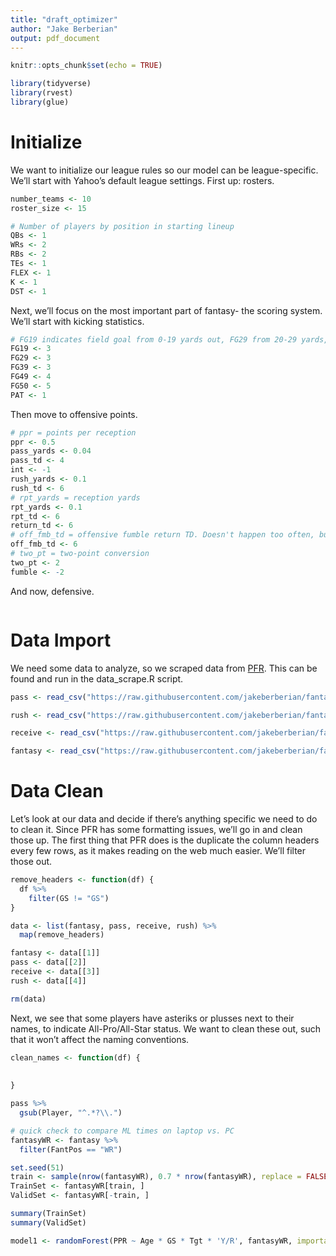 ```yaml
---
title: "draft_optimizer"
author: "Jake Berberian"
output: pdf_document
---
```


```r
knitr::opts_chunk$set(echo = TRUE)
```

```r
library(tidyverse)
library(rvest)
library(glue)
```

# Initialize 

We want to initialize our league rules so our model can be league-specific. We'll start with Yahoo's default league settings. First up: rosters.  
```r
number_teams <- 10
roster_size <- 15

# Number of players by position in starting lineup
QBs <- 1
WRs <- 2
RBs <- 2
TEs <- 1
FLEX <- 1
K <- 1
DST <- 1
```

Next, we'll focus on the most important part of fantasy- the scoring system. We'll start with kicking statistics. 
```r
# FG19 indicates field goal from 0-19 yards out, FG29 from 20-29 yards, etc. 
FG19 <- 3
FG29 <- 3
FG39 <- 3
FG49 <- 4
FG50 <- 5
PAT <- 1

```

Then move to offensive points. 
```r
# ppr = points per reception
ppr <- 0.5
pass_yards <- 0.04
pass_td <- 4
int <- -1
rush_yards <- 0.1
rush_td <- 6
# rpt_yards = reception yards
rpt_yards <- 0.1
rpt_td <- 6
return_td <- 6
# off_fmb_td = offensive fumble return TD. Doesn't happen too often, but just in case. 
off_fmb_td <- 6
# two_pt = two-point conversion
two_pt <- 2
fumble <- -2
```

And now, defensive.
```r

```


# Data Import
We need some data to analyze, so we scraped data from [PFR](www.pro-football-reference.com). This can be found and run in the data_scrape.R script. 

```r
pass <- read_csv("https://raw.githubusercontent.com/jakeberberian/fantasy-football/master/data/pass.csv")

rush <- read_csv("https://raw.githubusercontent.com/jakeberberian/fantasy-football/master/data/rush.csv")

receive <- read_csv("https://raw.githubusercontent.com/jakeberberian/fantasy-football/master/data/receive.csv")

fantasy <- read_csv("https://raw.githubusercontent.com/jakeberberian/fantasy-football/master/data/fantasy.csv")
```

# Data Clean

Let's look at our data and decide if there's anything specific we need to do to clean it. Since PFR has some formatting issues, we'll go in and clean those up. The first thing that PFR does is the duplicate the column headers every few rows, as it makes reading on the web much easier. We'll filter those out. 
```r
remove_headers <- function(df) {
  df %>% 
    filter(GS != "GS")
}

data <- list(fantasy, pass, receive, rush) %>% 
  map(remove_headers)

fantasy <- data[[1]]
pass <- data[[2]]
receive <- data[[3]]
rush <- data[[4]]

rm(data)
```

Next, we see that some players have asteriks or plusses next to their names, to indicate All-Pro/All-Star status. We want to clean these out, such that it won't affect the naming conventions. 
```r
clean_names <- function(df) {
  
  
}

pass %>% 
  gsub(Player, "^.*?\\.")


```


```r
# quick check to compare ML times on laptop vs. PC
fantasyWR <- fantasy %>% 
  filter(FantPos == "WR")

set.seed(51)
train <- sample(nrow(fantasyWR), 0.7 * nrow(fantasyWR), replace = FALSE)
TrainSet <- fantasyWR[train, ]
ValidSet <- fantasyWR[-train, ]

summary(TrainSet)
summary(ValidSet)
```


```r
model1 <- randomForest(PPR ~ Age * GS * Tgt * 'Y/R', fantasyWR, importance = TRUE, do.trace = TRUE)
```






